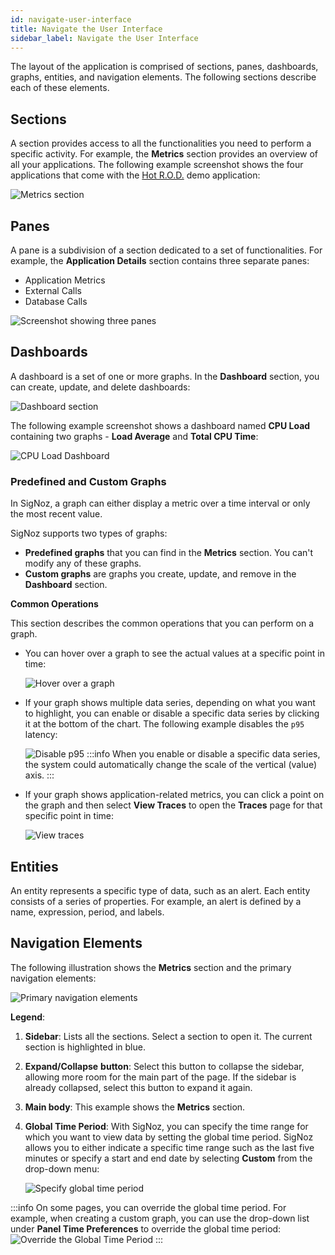```yaml
---
id: navigate-user-interface
title: Navigate the User Interface
sidebar_label: Navigate the User Interface
---
```


The layout of the application is comprised of sections, panes, dashboards, graphs, entities, and navigation elements. The following sections describe each of these elements.

## Sections

A section provides access to all the functionalities you need to perform a specific activity. For example, the **Metrics** section provides an overview of all your applications. The following example screenshot shows the four applications that come with the [Hot R.O.D.](https://github.com/jaegertracing/jaeger/tree/main/examples/hotrod) demo application:

![Metrics section](/images/docs/metrics-section-v0.6.2.png)



## Panes

A pane is a subdivision of a section dedicated to a set of functionalities. For example, the **Application Details** section contains three separate panes:

- Application Metrics
- External Calls
- Database Calls

![Screenshot showing three panes](/images/docs/three-panes-v0.6.2.png)

## Dashboards

A dashboard is a set of one or more graphs. In the **Dashboard** section, you can create, update, and delete dashboards:

![Dashboard section](/images/docs/dahsboard-section-v0.6.2.png)

The following example screenshot shows a dashboard named **CPU Load** containing two graphs - **Load Average** and **Total CPU Time**:

![CPU Load Dashboard](/images/docs/CPU-Load-v0.6.2.png)

### Predefined and Custom Graphs

In SigNoz, a graph can either display a metric over a time interval or only the most recent value. 

SigNoz supports two types of graphs:

- **Predefined graphs** that you can find in the **Metrics** section. You can't modify any of these graphs.
- **Custom graphs** are graphs you create, update, and remove in the **Dashboard** section.

**Common Operations**

This section describes the common operations that you can perform on a graph.

- You can hover over a graph to see the actual values at a specific point in time:

  ![Hover over a graph](/images/docs/graph-hover-over-v0.6.2.png)


- If your graph shows multiple data series, depending on what you want to highlight, you can enable or disable a specific data series by clicking it at the bottom of the chart. The following example disables the `p95` latency:

  ![Disable p95](/images/docs/disable-p95-v0.6.2.png)
  :::info
  When you enable or disable a specific data series, the system could automatically change the scale of the vertical (value) axis.
  :::

- If your graph shows application-related metrics, you can click a point on the graph and then select **View Traces** to open the **Traces** page for that specific point in time:

  ![View traces](/images/docs/view-traces-v0.6.2.png)

## Entities

An entity represents a specific type of data, such as an alert. Each entity consists of a series of properties. For example, an alert is defined by a name, expression, period, and labels.

## Navigation Elements

The following illustration shows the **Metrics** section and the primary navigation elements:

![Primary navigation elements](/images/docs/primary-navigation-elements-v0.6.2.png)



**Legend**:

1. **Sidebar**: Lists all the sections. Select a section to open it. The current section is highlighted in blue.
2. **Expand/Collapse** **button**: Select this button to collapse the sidebar, allowing more room for the main part of the page. If the sidebar is already collapsed, select this button to expand it again.
3. **Main body**: This example shows the **Metrics** section.
4. **Global Time Period**: With SigNoz, you can specify the time range for which you want to view data by setting the global time period. SigNoz allows you to either indicate a specific time range such as the last five minutes or specify a start and end date by selecting **Custom** from the drop-down menu:

    ![Specify global time period](/images/docs/specify-global-time-period-v0.6.2.png)

  :::info
    On some pages, you can override the global time period. For example, when creating a custom graph, you can use the drop-down list under **Panel Time Preferences** to override the global time period:
  ![Override the Global Time Period](/images/docs/override-global-time-period-v0.6.2.png)
  :::
